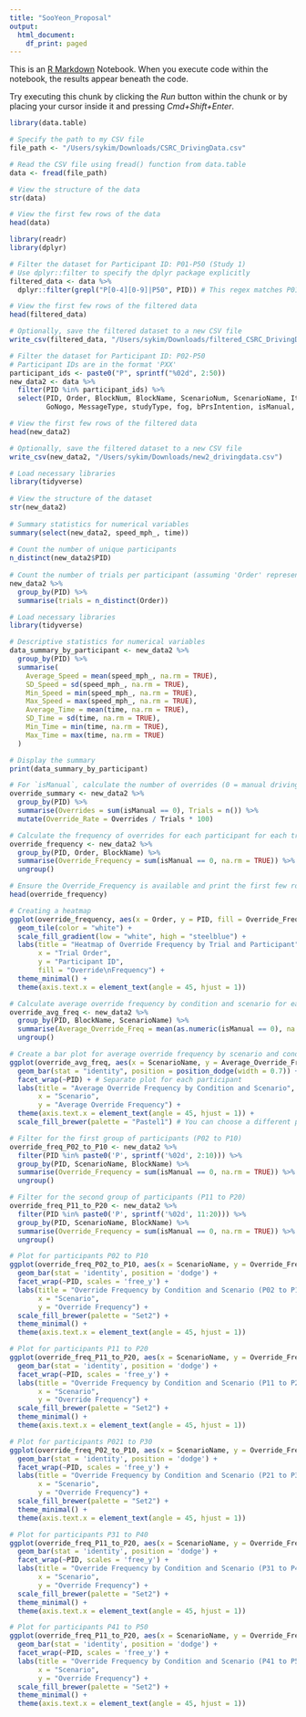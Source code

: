 ```yaml
---
title: "SooYeon_Proposal"
output:
  html_document:
    df_print: paged
---
```


This is an [R Markdown](http://rmarkdown.rstudio.com) Notebook. When you execute code within the notebook, the results appear beneath the code. 

Try executing this chunk by clicking the *Run* button within the chunk or by placing your cursor inside it and pressing *Cmd+Shift+Enter*. 

```r
library(data.table)

# Specify the path to my CSV file
file_path <- "/Users/sykim/Downloads/CSRC_DrivingData.csv"

# Read the CSV file using fread() function from data.table
data <- fread(file_path)

# View the structure of the data
str(data)

# View the first few rows of the data
head(data)
```
```r
library(readr)
library(dplyr)

# Filter the dataset for Participant ID: P01-P50 (Study 1)
# Use dplyr::filter to specify the dplyr package explicitly
filtered_data <- data %>%
  dplyr::filter(grepl("P[0-4][0-9]|P50", PID)) # This regex matches P01 to P50

# View the first few rows of the filtered data
head(filtered_data)

# Optionally, save the filtered dataset to a new CSV file
write_csv(filtered_data, "/Users/sykim/Downloads/filtered_CSRC_DrivingData.csv")

```
```r
# Filter the dataset for Participant ID: P02-P50
# Participant IDs are in the format 'PXX'
participant_ids <- paste0("P", sprintf("%02d", 2:50))
new_data2 <- data %>%
  filter(PID %in% participant_ids) %>%
  select(PID, Order, BlockNum, BlockName, ScenarioNum, ScenarioName, Iter, 
         GoNogo, MessageType, studyType, fog, bPrsIntention, isManual, speed_mph_, time)

# View the first few rows of the filtered data
head(new_data2)

# Optionally, save the filtered dataset to a new CSV file
write_csv(new_data2, "/Users/sykim/Downloads/new2_drivingdata.csv")
```
```r
# Load necessary libraries
library(tidyverse)
 
# View the structure of the dataset
str(new_data2)
 
# Summary statistics for numerical variables
summary(select(new_data2, speed_mph_, time))
 
# Count the number of unique participants
n_distinct(new_data2$PID)
 
# Count the number of trials per participant (assuming 'Order' represents trials)
new_data2 %>%
  group_by(PID) %>%
  summarise(trials = n_distinct(Order))

```

```r
# Load necessary libraries
library(tidyverse)

# Descriptive statistics for numerical variables
data_summary_by_participant <- new_data2 %>%
  group_by(PID) %>%
  summarise(
    Average_Speed = mean(speed_mph_, na.rm = TRUE),
    SD_Speed = sd(speed_mph_, na.rm = TRUE),
    Min_Speed = min(speed_mph_, na.rm = TRUE),
    Max_Speed = max(speed_mph_, na.rm = TRUE),
    Average_Time = mean(time, na.rm = TRUE),
    SD_Time = sd(time, na.rm = TRUE),
    Min_Time = min(time, na.rm = TRUE),
    Max_Time = max(time, na.rm = TRUE)
  )

# Display the summary
print(data_summary_by_participant)
```

```r

# For `isManual`, calculate the number of overrides (0 = manual driving mode)
override_summary <- new_data2 %>%
  group_by(PID) %>%
  summarise(Overrides = sum(isManual == 0), Trials = n()) %>%
  mutate(Override_Rate = Overrides / Trials * 100)

# Calculate the frequency of overrides for each participant for each trial.
override_frequency <- new_data2 %>%
  group_by(PID, Order, BlockName) %>%
  summarise(Override_Frequency = sum(isManual == 0, na.rm = TRUE)) %>%
  ungroup()

# Ensure the Override_Frequency is available and print the first few rows
head(override_frequency)
```

```r
# Creating a heatmap
ggplot(override_frequency, aes(x = Order, y = PID, fill = Override_Frequency)) +
  geom_tile(color = "white") +
  scale_fill_gradient(low = "white", high = "steelblue") +
  labs(title = "Heatmap of Override Frequency by Trial and Participant",
       x = "Trial Order",
       y = "Participant ID",
       fill = "Override\nFrequency") +
  theme_minimal() +
  theme(axis.text.x = element_text(angle = 45, hjust = 1))
```

```r
# Calculate average override frequency by condition and scenario for each participant
override_avg_freq <- new_data2 %>%
  group_by(PID, BlockName, ScenarioName) %>%
  summarise(Average_Override_Freq = mean(as.numeric(isManual == 0), na.rm = TRUE)) %>%
  ungroup()

# Create a bar plot for average override frequency by scenario and condition
ggplot(override_avg_freq, aes(x = ScenarioName, y = Average_Override_Freq, fill = BlockName)) +
  geom_bar(stat = "identity", position = position_dodge(width = 0.7)) +
  facet_wrap(~PID) + # Separate plot for each participant
  labs(title = "Average Override Frequency by Condition and Scenario",
       x = "Scenario",
       y = "Average Override Frequency") +
  theme(axis.text.x = element_text(angle = 45, hjust = 1)) +
  scale_fill_brewer(palette = "Pastel1") # You can choose a different palette as needed
```

```r
# Filter for the first group of participants (P02 to P10)
override_freq_P02_to_P10 <- new_data2 %>%
  filter(PID %in% paste0('P', sprintf('%02d', 2:10))) %>%
  group_by(PID, ScenarioName, BlockName) %>%
  summarise(Override_Frequency = sum(isManual == 0, na.rm = TRUE)) %>%
  ungroup()

# Filter for the second group of participants (P11 to P20)
override_freq_P11_to_P20 <- new_data2 %>%
  filter(PID %in% paste0('P', sprintf('%02d', 11:20))) %>%
  group_by(PID, ScenarioName, BlockName) %>%
  summarise(Override_Frequency = sum(isManual == 0, na.rm = TRUE)) %>%
  ungroup()

# Plot for participants P02 to P10
ggplot(override_freq_P02_to_P10, aes(x = ScenarioName, y = Override_Frequency, fill = BlockName)) +
  geom_bar(stat = 'identity', position = 'dodge') +
  facet_wrap(~PID, scales = 'free_y') + 
  labs(title = "Override Frequency by Condition and Scenario (P02 to P10)",
       x = "Scenario",
       y = "Override Frequency") +
  scale_fill_brewer(palette = "Set2") +
  theme_minimal() +
  theme(axis.text.x = element_text(angle = 45, hjust = 1))

# Plot for participants P11 to P20
ggplot(override_freq_P11_to_P20, aes(x = ScenarioName, y = Override_Frequency, fill = BlockName)) +
  geom_bar(stat = 'identity', position = 'dodge') +
  facet_wrap(~PID, scales = 'free_y') + 
  labs(title = "Override Frequency by Condition and Scenario (P11 to P20)",
       x = "Scenario",
       y = "Override Frequency") +
  scale_fill_brewer(palette = "Set2") +
  theme_minimal() +
  theme(axis.text.x = element_text(angle = 45, hjust = 1))

# Plot for participants P021 to P30
ggplot(override_freq_P02_to_P10, aes(x = ScenarioName, y = Override_Frequency, fill = BlockName)) +
  geom_bar(stat = 'identity', position = 'dodge') +
  facet_wrap(~PID, scales = 'free_y') + 
  labs(title = "Override Frequency by Condition and Scenario (P21 to P30)",
       x = "Scenario",
       y = "Override Frequency") +
  scale_fill_brewer(palette = "Set2") +
  theme_minimal() +
  theme(axis.text.x = element_text(angle = 45, hjust = 1))

# Plot for participants P31 to P40
ggplot(override_freq_P11_to_P20, aes(x = ScenarioName, y = Override_Frequency, fill = BlockName)) +
  geom_bar(stat = 'identity', position = 'dodge') +
  facet_wrap(~PID, scales = 'free_y') + 
  labs(title = "Override Frequency by Condition and Scenario (P31 to P40)",
       x = "Scenario",
       y = "Override Frequency") +
  scale_fill_brewer(palette = "Set2") +
  theme_minimal() +
  theme(axis.text.x = element_text(angle = 45, hjust = 1))

# Plot for participants P41 to P50
ggplot(override_freq_P11_to_P20, aes(x = ScenarioName, y = Override_Frequency, fill = BlockName)) +
  geom_bar(stat = 'identity', position = 'dodge') +
  facet_wrap(~PID, scales = 'free_y') + 
  labs(title = "Override Frequency by Condition and Scenario (P41 to P50)",
       x = "Scenario",
       y = "Override Frequency") +
  scale_fill_brewer(palette = "Set2") +
  theme_minimal() +
  theme(axis.text.x = element_text(angle = 45, hjust = 1))

```
```r

```

